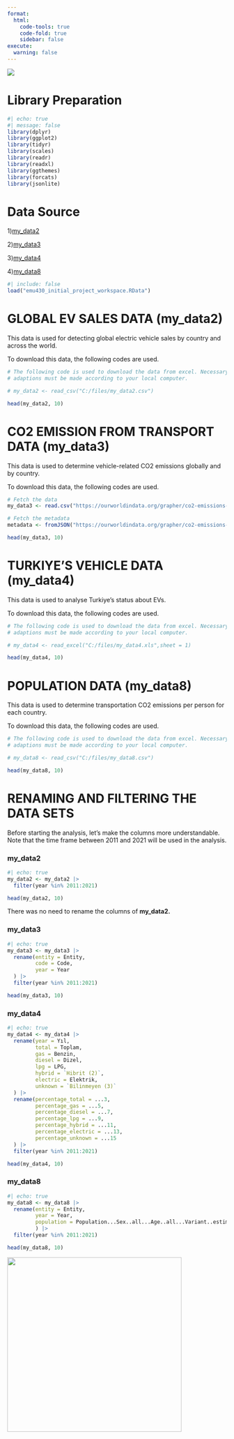 ```yaml
---
format:
  html:
    code-tools: true
    code-fold: true
    sidebar: false
execute:
  warning: false
---
```


![](docs/batman-thinking.gif){fig-align="center" width="%20"}

# Library Preparation

```r
#| echo: true
#| message: false
library(dplyr)
library(ggplot2)
library(tidyr)
library(scales)
library(readr)
library(readxl)
library(ggthemes)
library(forcats)
library(jsonlite)
```

# Data Source

1)[my_data2](https://www.kaggle.com/datasets/fathyfathysahlool/electric-vehicles-cars-2011-2024)

2)[my_data3](https://ourworldindata.org/grapher/co2-emissions-transport?time=latest)

3)[my_data4](https://data.tuik.gov.tr/Bulten/Index?p=Motorlu-Kara-Tasitlari-Ekim-2024-53461)

4)[my_data8](https://ourworldindata.org/population-growth)

```r
#| include: false
load("emu430_initial_project_workspace.RData")
```

# GLOBAL EV SALES DATA (my_data2)

This data is used for detecting global electric vehicle sales by country and across the world.

To download this data, the following codes are used.

```r
# The following code is used to download the data from excel. Necessary
# adaptions must be made according to your local computer.

# my_data2 <- read_csv("C:/files/my_data2.csv")

head(my_data2, 10)
```

# CO2 EMISSION FROM TRANSPORT DATA (my_data3)

This data is used to determine vehicle-related CO2 emissions globally and by country.

To download this data, the following codes are used.

```r
# Fetch the data
my_data3 <- read.csv("https://ourworldindata.org/grapher/co2-emissions-transport.csv?v=1&csvType=full&useColumnShortNames=true")

# Fetch the metadata
metadata <- fromJSON("https://ourworldindata.org/grapher/co2-emissions-transport.metadata.json?v=1&csvType=full&useColumnShortNames=true")

head(my_data3, 10)
```

# TURKIYE'S VEHICLE DATA (my_data4)

This data is used to analyse Turkiye's status about EVs.

To download this data, the following codes are used.

```r
# The following code is used to download the data from excel. Necessary
# adaptions must be made according to your local computer. 

# my_data4 <- read_excel("C:/files/my_data4.xls",sheet = 1)

head(my_data4, 10)
```

# POPULATION DATA (my_data8)

This data is used to determine transportation CO2 emissions per person for each country.

To download this data, the following codes are used.

```r
# The following code is used to download the data from excel. Necessary
# adaptions must be made according to your local computer.

# my_data8 <- read_csv("C:/files/my_data8.csv")

head(my_data8, 10)
```

# RENAMING AND FILTERING THE DATA SETS

Before starting the analysis, let's make the columns more understandable. Note that the time frame between 2011 and 2021 will be used in the analysis.

### my_data2

```r
#| echo: true
my_data2 <- my_data2 |>
  filter(year %in% 2011:2021)

head(my_data2, 10)
```

There was no need to rename the columns of **my_data2.**

### my_data3

```r
#| echo: true
my_data3 <- my_data3 |>
  rename(entity = Entity,
         code = Code,
         year = Year
  ) |>
  filter(year %in% 2011:2021)

head(my_data3, 10)
```

### my_data4

```r
#| echo: true
my_data4 <- my_data4 |>
  rename(year = Yıl,
         total = Toplam,
         gas = Benzin,
         diesel = Dizel,
         lpg = LPG,
         hybrid = `Hibrit (2)`,
         electric = Elektrik,
         unknown = `Bilinmeyen (3)`
  ) |>
  rename(percentage_total = ...3,
         percentage_gas = ...5,
         percentage_diesel = ...7,
         percentage_lpg = ...9,
         percentage_hybrid = ...11,
         percentage_electric = ...13,
         percentage_unknown = ...15
  ) |>
  filter(year %in% 2011:2021)

head(my_data4, 10)
```

### my_data8

```r
#| echo: true
my_data8 <- my_data8 |>
  rename(entity = Entity,
         year = Year,
         population = Population...Sex..all...Age..all...Variant..estimates
         ) |>
  filter(year %in% 2011:2021)

head(my_data8, 10)
```

![](docs/date-everywhere-data.gif){fig-align="center" width="400"}
